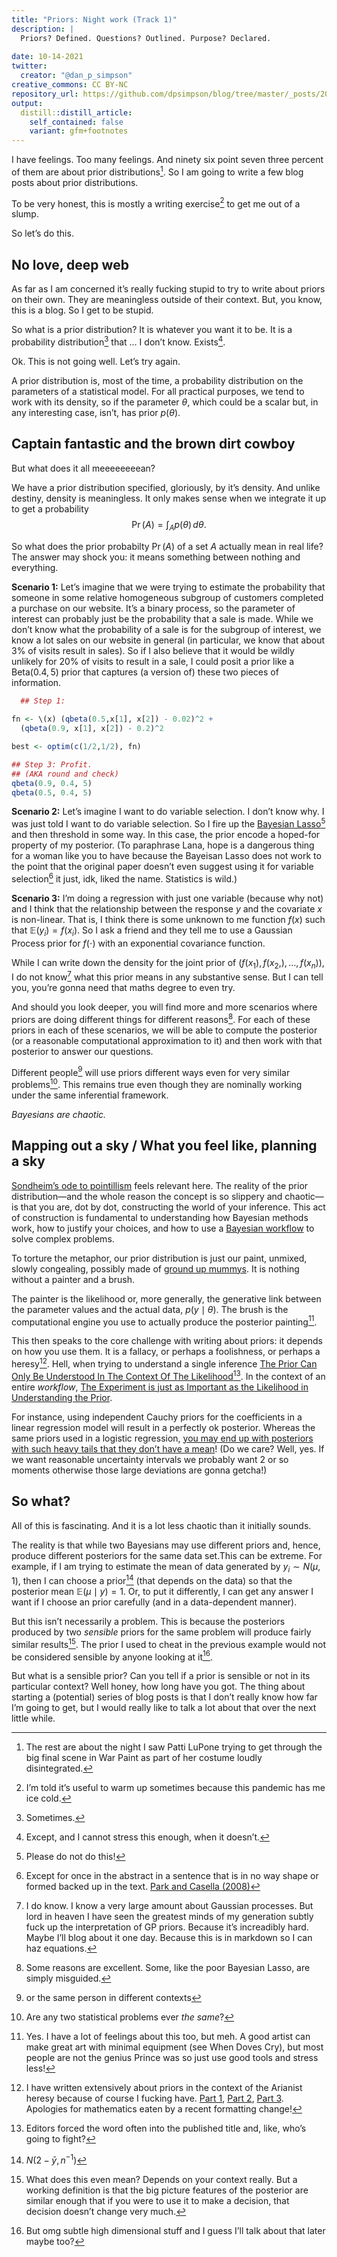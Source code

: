 ```yaml
---
title: "Priors: Night work (Track 1)"
description: |
  Priors? Defined. Questions? Outlined. Purpose? Declared.
  
date: 10-14-2021
twitter:
  creator: "@dan_p_simpson"
creative_commons: CC BY-NC
repository_url: https://github.com/dpsimpson/blog/tree/master/_posts/2021-10-14-priors1
output:
  distill::distill_article:
    self_contained: false
    variant: gfm+footnotes 
---
```


I have feelings. Too many feelings. And ninety six point seven three percent of them are about prior distributions^[The rest are about the night I saw Patti LuPone trying to get through the big final scene in War Paint as part of her costume loudly disintegrated.]. So I am going to write a few blog posts about prior distributions. 

To be very honest, this is mostly a writing exercise^[I'm told it's useful to warm up sometimes because this pandemic has me ice cold.] to get me out of a slump. 

So let's do this.

## No love, deep web

As far as I am concerned it's really fucking stupid to try to write about priors on their own. They are meaningless outside of their context. But, you know, this is a blog. So I get to be stupid.

So what is a prior distribution? It is whatever you want it to be. It is a probability distribution^[Sometimes.] that ... I don't know. Exists^[Except, and I cannot stress this enough, when it doesn't.].

Ok. This is not going well. Let's try again.

A prior distribution is, most of the time, a probability distribution on the parameters of a statistical model. For all practical purposes, we tend to work with its density, so if the parameter $\theta$, which could be a scalar but, in any interesting case, isn't, has prior $p(\theta)$.

## Captain fantastic and the brown dirt cowboy

But what does it all meeeeeeeean?

We have a prior distribution specified, gloriously, by it's density. And unlike destiny, density is meaningless. It only makes sense when we integrate it up to get a probability $$
\Pr(A) = \int_A p(\theta)\,d\theta.
$$

So what does the prior probabilty $\Pr(A)$ of a set $A$ actually mean in real life? The answer may shock you: it means something between nothing and everything.

**Scenario 1:** Let's imagine that we were trying to estimate the probability that someone in some relative homogeneous subgroup of customers completed a purchase on our website. It's a binary process, so the parameter of interest can probably just be the probability that a sale is made. While we don't know what the probability of a sale is for the subgroup of interest, we know a lot sales on our website in general (in particular, we know that about 3% of visits result in sales). So if I also believe that it would be wildly unlikely for 20% of visits to result in a sale, I could posit a prior like a $\text{Beta}(0.4,5)$ prior that captures (a version of) these two pieces of information.

```r
  ## Step 1: 
  
fn <- \(x) (qbeta(0.5,x[1], x[2]) - 0.02)^2 + 
  (qbeta(0.9, x[1], x[2]) - 0.2)^2

best <- optim(c(1/2,1/2), fn)

## Step 3: Profit.
## (AKA round and check)
qbeta(0.9, 0.4, 5)
qbeta(0.5, 0.4, 5)
```

**Scenario 2:** Let's imagine I want to do variable selection. I don't know why. I was just told I want to do variable selection. So I fire up the [Bayesian Lasso](https://statmodeling.stat.columbia.edu/2017/11/02/king-must-die/)^[Please do not do this!] and then threshold in some way. In this case, the prior encode a hoped-for property of my posterior. (To paraphrase Lana, hope is a dangerous thing for a woman like you to have because the Bayeisan Lasso does not work to the point that the original paper doesn't even suggest using it for variable selection^[Except for once in the abstract in a sentence that is in no way shape or formed backed up in the text. [Park and Casella (2008)](https://people.eecs.berkeley.edu/~jordan/courses/260-spring09/other-readings/park-casella.pdf)] it just, idk, liked the name. Statistics is wild.)

**Scenario 3:** I'm doing a regression with just one variable (because why not) and I think that the relationship between the response $y$ and the covariate $x$ is non-linear. That is, I think there is some unknown to me function $f(x)$ such that $\mathbb{E}(y_i) = f(x_i)$. So I ask a friend and they tell me to use a Gaussian Process prior for $f(\cdot)$ with an exponential covariance function. 

While I can write down the density for the joint prior of $(f(x_1), f(x_2,), \ldots, f(x_n))$, I do not know^[I do know. I know a very large amount about Gaussian processes. But lord in heaven I have seen the greatest minds of my generation subtly fuck up the interpretation of GP priors. Because it's increadibly hard. Maybe I'll blog about it one day. Because this is in markdown so I can haz equations.] what this prior means in any substantive sense. But I can tell you, you're gonna need that maths degree to even try.

And should you look deeper, you will find more and more scenarios where priors are doing different things for different reasons^[Some reasons are excellent. Some, like the poor Bayesian Lasso, are simply misguided.]. For each of these priors in each of these scenarios, we will be able to compute the posterior (or a reasonable computational approximation to it) and then work with that posterior to answer our questions. 

Different people^[or the same person in different contexts] will use priors different ways even for very similar problems^[Are any two statistical problems ever _the same_?]. This remains true even though they are nominally working under the same inferential framework.

_Bayesians are chaotic._

## Mapping out a sky / What you feel like, planning a sky

[Sondheim's ode to pointillism](https://www.youtube.com/watch?v=ducG55pfCMQ) feels relevant here. The reality of the prior distribution---and the whole reason the concept is so slippery and chaotic---is that you are, dot by dot, constructing the world of your inference. This act of construction is fundamental to understanding how Bayesian methods work, how to justify your choices, and how to use a [Bayesian workflow](https://arxiv.org/abs/2011.01808) to solve complex problems.

To torture the metaphor, our prior distribution is just our paint, unmixed, slowly congealing, possibly made of [ground up mummys](https://en.wikipedia.org/wiki/Mummy_brown). It is nothing without a painter and a brush.

The painter is the likelihood or, more generally, the generative link between the parameter values and the actual data, $p(y \mid \theta)$. The brush is the computational engine you use to actually produce the posterior painting^[Yes. I have a lot of feelings about this too, but meh. A good artist can make great art with minimal equipment (see When Doves Cry), but most people are not the genius Prince was so just use good tools and stress less!].

This then speaks to the core challenge with writing about priors: it depends on how you use them. It is a fallacy, or perhaps a foolishness, or perhaps a heresy^[I have written extensively about priors in the context of the Arianist heresy because of course I fucking have. [Part 1](https://statmodeling.stat.columbia.edu/2018/08/21/against-arianism/), [Part 2](https://statmodeling.stat.columbia.edu/2018/09/12/against-arianism-2-arianism-grande/), [Part 3](https://statmodeling.stat.columbia.edu/2019/05/24/against-arianism-3-consider-the-cognitive-models-of-the-field/). Apologies for mathematics eaten by a recent formatting change!]. Hell, when trying to understand a single inference [The Prior Can Only Be Understood In The Context Of The Likelihood](https://www.mdpi.com/1099-4300/19/10/555)^[Editors forced the word often into the published title and, like, who's going to fight?]. In the context of an entire _workflow_, [The Experiment is just as Important as the Likelihood in Understanding the Prior](https://link.springer.com/article/10.1007/s42113-019-00051-0).

For instance, using independent Cauchy priors for the coefficients in a linear regression model will result in a perfectly ok posterior. Whereas the same priors used in a logistic regression, [you may end up with posteriors with such heavy tails that they don't have a mean](https://projecteuclid.org/journals/bayesian-analysis/volume-13/issue-2/On-the-Use-of-Cauchy-Prior-Distributions-for-Bayesian-Logistic/10.1214/17-BA1051.full)! (Do we care? Well, yes. If we want reasonable uncertainty intervals we probably want 2 or so moments otherwise those large deviations are gonna getcha!)

## So what?

All of this is fascinating. And it is a lot less chaotic than it initially sounds. 

The reality is that while two Bayesians may use different priors and, hence, produce different posteriors for the same data set.This can be extreme. For example, if I am trying to estimate the mean of data generated by $y_i \sim N(\mu, 1)$, then I can choose a prior^[$N(2-\bar{y},n^{-1})$] (that depends on the data) so that the posterior mean $\mathbb{E}(\mu \mid y) =1$. Or, to put it differently, I can get any answer I want if I choose an prior carefully (and in a data-dependent manner).

But this isn't necessarily a problem. This is because the posteriors produced by two _sensible_ priors for the same problem will produce fairly similar results^[What does this even mean? Depends on your context really. But a working definition is that the big picture features of the posterior are similar enough that if you were to use it to make a decision, that decision doesn't change very much.]. The prior I used to cheat in the previous example would not be considered sensible by anyone looking at it^[But omg subtle high dimensional stuff and I guess I'll talk about that later maybe too?].


But what is a sensible prior? Can you tell if a prior is sensible or not in its particular context? Well honey, how long have you got. The thing about starting a (potential) series of blog posts is that I don't really know how far I'm going to get, but I would really like to talk a lot about that over the next little while.
